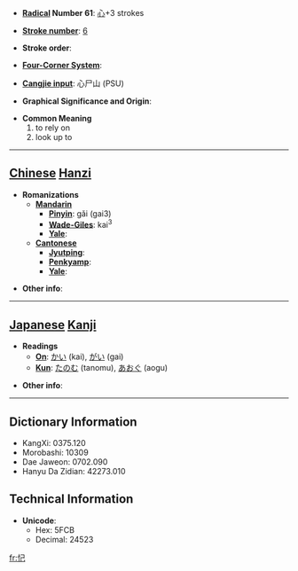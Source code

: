 * '''[[Wiktionary:Chinese radical index| Radical]] Number 61''': [[Wiktionary:Chinese radical index 心|心]]+3 strokes

* '''[[Wiktionary:Chinese total strokes index|Stroke number]]''': [[Wiktionary:Chinese total strokes index 6|6]]

* '''Stroke order''': 

* '''[[Wiktionary:Chinese four corner index|Four-Corner System]]''': 

* '''[[Wiktionary:Chinese Cangjie index|Cangjie input]]''': 心尸山 (PSU)

* '''Graphical Significance and Origin''': 

* '''Common Meaning'''
*#to rely on
*# look up to


----

== [[Chinese]] [[Hanzi]] ==

* '''Romanizations'''
** '''[[Mandarin]]'''
*** '''[[Pinyin]]''': gǎi (gai3)
*** '''[[Wade-Giles]]''': kai<sup>3</sup>
*** '''[[Yale]]''': 
** '''[[Cantonese]]'''
*** '''[[Jyutping]]''':
*** '''[[Penkyamp]]''': 
*** '''[[Yale]]''': 

* '''Other info''': 

----

== [[Japanese]] [[Kanji]] ==

* '''Readings'''
** '''[[On]]''': [[かい]] (kai), [[がい]] (gai)
** '''[[Kun]]''': [[たのむ]] (tanomu), [[あおぐ]] (aogu)

* '''Other info''':  

----

== Dictionary Information ==

* KangXi: 0375.120
* Morobashi: 10309
* Dae Jaweon: 0702.090
* Hanyu Da Zidian: 42273.010

== Technical Information ==

* '''Unicode''':
** Hex: 5FCB
** Decimal: 24523

[[fr:忋]]